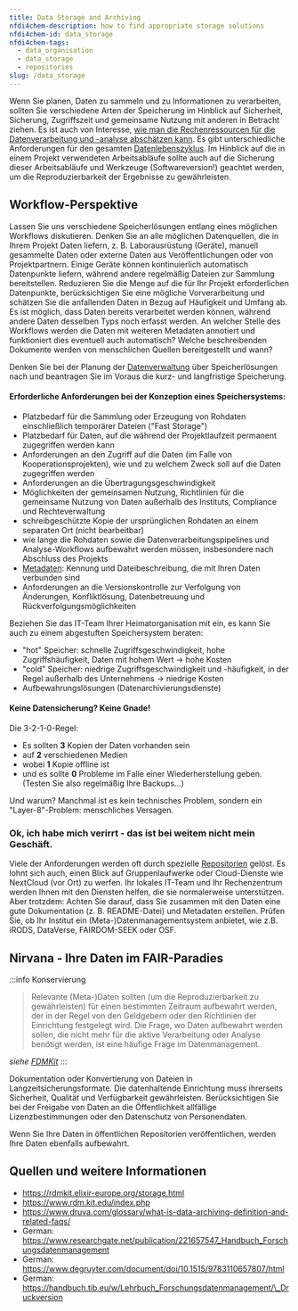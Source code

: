 ```yaml
---
title: Data Storage and Archiving
nfdi4chem-description: how to find appropriate storage solutions
nfdi4chem-id: data_storage
nfdi4chem-tags:
  - data_organisation
  - data_storage
  - repositories
slug: /data_storage
---
```


Wenn Sie planen, Daten zu sammeln und zu Informationen zu verarbeiten, sollten Sie verschiedene Arten der Speicherung im Hinblick auf Sicherheit, Sicherung, Zugriffszeit und gemeinsame Nutzung mit anderen in Betracht ziehen. Es ist auch von Interesse, [wie man die Rechenressourcen für die Datenverarbeitung und -analyse abschätzen kann](https://rdmkit.elixir-europe.org/storage.html#how-do-you-estimate-computational-resources-for-data-processing-and-analysis). Es gibt unterschiedliche Anforderungen für den gesamten [Datenlebenszyklus](/docs/data_life_cycle/). Im Hinblick auf die in einem Projekt verwendeten Arbeitsabläufe sollte auch auf die Sicherung dieser Arbeitsabläufe und Werkzeuge (Softwareversion!) geachtet werden, um die Reproduzierbarkeit der Ergebnisse zu gewährleisten.

## Workflow-Perspektive

Lassen Sie uns verschiedene Speicherlösungen entlang eines möglichen Workflows diskutieren. Denken Sie an alle möglichen Datenquellen, die in Ihrem Projekt Daten liefern, z. B. Laborausrüstung (Geräte), manuell gesammelte Daten oder externe Daten aus Veröffentlichungen oder von Projektpartnern. Einige Geräte können kontinuierlich automatisch Datenpunkte liefern, während andere regelmäßig Dateien zur Sammlung bereitstellen. Reduzieren Sie die Menge auf die für Ihr Projekt erforderlichen Datenpunkte, berücksichtigen Sie eine mögliche Vorverarbeitung und schätzen Sie die anfallenden Daten in Bezug auf Häufigkeit und Umfang ab. Es ist möglich, dass Daten bereits verarbeitet werden können, während andere Daten desselben Typs noch erfasst werden. An welcher Stelle des Workflows werden die Daten mit weiteren Metadaten annotiert und funktioniert dies eventuell auch automatisch? Welche beschreibenden Dokumente werden von menschlichen Quellen bereitgestellt und wann?

Denken Sie bei der Planung der [Datenverwaltung](/docs/dmp/) über Speicherlösungen nach und beantragen Sie im Voraus die kurz- und langfristige Speicherung.

#### Erforderliche Anforderungen bei der Konzeption eines Speichersystems:

-   Platzbedarf für die Sammlung oder Erzeugung von Rohdaten einschließlich temporärer Dateien ("Fast Storage")
-   Platzbedarf für Daten, auf die während der Projektlaufzeit permanent zugegriffen werden kann
-   Anforderungen an den Zugriff auf die Daten (im Falle von Kooperationsprojekten), wie und zu welchem Zweck soll auf die Daten zugegriffen werden
-   Anforderungen an die Übertragungsgeschwindigkeit
-   Möglichkeiten der gemeinsamen Nutzung, Richtlinien für die gemeinsame Nutzung von Daten außerhalb des Instituts, Compliance und Rechteverwaltung
-   schreibgeschützte Kopie der ursprünglichen Rohdaten an einem separaten Ort (nicht bearbeitbar)
-   wie lange die Rohdaten sowie die Datenverarbeitungspipelines und Analyse-Workflows aufbewahrt werden müssen, insbesondere nach Abschluss des Projekts
-   [Metadaten](/docs/metadata/): Kennung und Dateibeschreibung, die mit Ihren Daten verbunden sind
-   Anforderungen an die Versionskontrolle zur Verfolgung von Änderungen, Konfliktlösung, Datenbetreuung und Rückverfolgungsmöglichkeiten

Beziehen Sie das IT-Team Ihrer Heimatorganisation mit ein, es kann Sie auch zu einem abgestuften Speichersystem beraten:

-   "hot" Speicher: schnelle Zugriffsgeschwindigkeit, hohe Zugriffshäufigkeit, Daten mit hohem Wert -> hohe Kosten
-   "cold" Speicher: niedrige Zugriffsgeschwindigkeit und -häufigkeit, in der Regel außerhalb des Unternehmens -> niedrige Kosten
-   Aufbewahrungslösungen (Datenarchivierungsdienste)

#### Keine Datensicherung? Keine Gnade!

Die 3-2-1-0-Regel:

-   Es sollten **3** Kopien der Daten vorhanden sein
-   auf **2** verschiedenen Medien
-   wobei **1** Kopie offline ist
-   und es sollte **0** Probleme im Falle einer Wiederherstellung geben. (Testen Sie also regelmäßig Ihre Backups...)

Und warum? Manchmal ist es kein technisches Problem, sondern ein "Layer-8"-Problem: menschliches Versagen.

### Ok, ich habe mich verirrt - das ist bei weitem nicht mein Geschäft.

Viele der Anforderungen werden oft durch spezielle [Repositorien](/docs/repositories/) gelöst. Es lohnt sich auch, einen Blick auf Gruppenlaufwerke oder Cloud-Dienste wie NextCloud (vor Ort) zu werfen. Ihr lokales IT-Team und Ihr Rechenzentrum werden Ihnen mit den Diensten helfen, die sie normalerweise unterstützen. Aber trotzdem: Achten Sie darauf, dass Sie zusammen mit den Daten eine gute Dokumentation (z. B. README-Datei) und Metadaten erstellen. Prüfen Sie, ob Ihr Institut ein (Meta-)Datenmanagementsystem anbietet, wie z.B. iRODS, DataVerse, FAIRDOM-SEEK oder OSF.

## Nirvana - Ihre Daten im FAIR-Paradies

:::info Konservierung

> Relevante (Meta-)Daten sollten (um die Reproduzierbarkeit zu gewährleisten) für einen bestimmten Zeitraum aufbewahrt werden, der in der Regel von den Geldgebern oder den Richtlinien der Einrichtung festgelegt wird. Die Frage, wo Daten aufbewahrt werden sollen, die nicht mehr für die aktive Verarbeitung oder Analyse benötigt werden, ist eine häufige Frage im Datenmanagement.

_siehe [FDMKit](https://rdmkit.elixir-europe.org/preserving)_
:::

Dokumentation oder Konvertierung von Dateien in Langzeitsicherungsformate. Die datenhaltende Einrichtung muss ihrerseits Sicherheit, Qualität und Verfügbarkeit gewährleisten. Berücksichtigen Sie bei der Freigabe von Daten an die Öffentlichkeit allfällige Lizenzbestimmungen oder den Datenschutz von Personendaten.

Wenn Sie Ihre Daten in öffentlichen Repositorien veröffentlichen, werden Ihre Daten ebenfalls aufbewahrt.

## Quellen und weitere Informationen

-   https://rdmkit.elixir-europe.org/storage.html
-   https://www.rdm.kit.edu/index.php
-   https://www.druva.com/glossary/what-is-data-archiving-definition-and-related-faqs/
-   German: https://www.researchgate.net/publication/221657547_Handbuch_Forschungsdatenmanagement
-   German: https://www.degruyter.com/document/doi/10.1515/9783110657807/html
-   German: https://handbuch.tib.eu/w/Lehrbuch_Forschungsdatenmanagement/\_Druckversion
